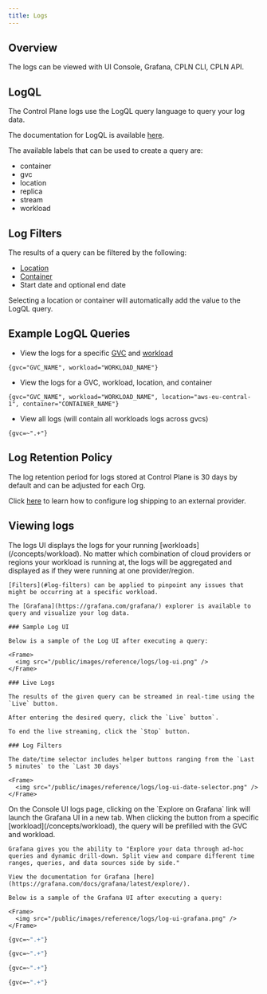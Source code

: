 ```yaml
---
title: Logs
---
```


## Overview

The logs can be viewed with UI Console, Grafana, CPLN CLI, CPLN API.

## LogQL

The Control Plane logs use the LogQL query language to query your log data.

The documentation for LogQL is available [here](https://grafana.com/docs/loki/latest/logql/).

The available labels that can be used to create a query are:

- container
- gvc
- location
- replica
- stream
- workload

## Log Filters

The results of a query can be filtered by the following:

- [Location](/objects/location)
- [Container](/objects/workload/containers)
- Start date and optional end date

Selecting a location or container will automatically add the value to the LogQL query.

## Example LogQL Queries

- View the logs for a specific [GVC](/objects/gvc) and [workload](/concepts/workload)

```log Query
{gvc="GVC_NAME", workload="WORKLOAD_NAME"}
```

- View the logs for a GVC, workload, location, and container

```log Query
{gvc="GVC_NAME", workload="WORKLOAD_NAME", location="aws-eu-central-1", container="CONTAINER_NAME"}
```

- View all logs (will contain all workloads logs across gvcs)

```log Query
{gvc=~".+"}
```

## Log Retention Policy

The log retention period for logs stored at Control Plane is 30 days by default and can be adjusted for each Org.

Click [here](/objects/org/external-logging/overview) to learn how to configure log shipping to an external provider.

## Viewing logs

<Tabs>
  <Tab title="UI Console">
    The logs UI displays the logs for your running [workloads](/concepts/workload). No matter which combination of cloud providers or regions your workload is running at, the logs will be aggregated and displayed as if they were running at one provider/region.

    [Filters](#log-filters) can be applied to pinpoint any issues that might be occurring at a specific workload.

    The [Grafana](https://grafana.com/grafana/) explorer is available to query and visualize your log data.

    ### Sample Log UI

    Below is a sample of the Log UI after executing a query:

    <Frame>
      <img src="/public/images/reference/logs/log-ui.png" />
    </Frame>

    ### Live Logs

    The results of the given query can be streamed in real-time using the `Live` button.

    After entering the desired query, click the `Live` button`.

    To end the live streaming, click the `Stop` button.

    ### Log Filters

    The date/time selector includes helper buttons ranging from the `Last 5 minutes` to the `Last 30 days`

    <Frame>
      <img src="/public/images/reference/logs/log-ui-date-selector.png" />
    </Frame>

  </Tab>
  <Tab title="Grafana">
    On the Console UI logs page, clicking on the `Explore on Grafana` link will launch the Grafana UI in a new tab. When clicking the button from a specific [workload](/concepts/workload), the query will be prefilled with the GVC and workload.

    Grafana gives you the ability to "Explore your data through ad-hoc queries and dynamic drill-down. Split view and compare different time ranges, queries, and data sources side by side."

    View the documentation for Grafana [here](https://grafana.com/docs/grafana/latest/explore/).

    Below is a sample of the Grafana UI after executing a query:

    <Frame>
      <img src="/public/images/reference/logs/log-ui-grafana.png" />
    </Frame>

  </Tab>
  <Tab title="CPLN CLI">

```bash Query
{gvc=~".+"}
```

```bash Live Query
{gvc=~".+"}
```

  </Tab>
  <Tab title="CPLN API">

```bash Query
{gvc=~".+"}
```

```bash Live Query
{gvc=~".+"}
```

  </Tab>
</Tabs>
